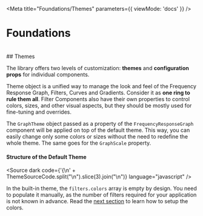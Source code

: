 

<Meta title="Foundations/Themes" parameters={{ viewMode: 'docs' }} />

# Foundations
<br/>
## Themes

The library offers two levels of customization: **themes** and **configuration props** for individual components.

Theme object is a unified way to manage the look and feel of the Frequency Response Graph, Filters, Curves and Gradients. Consider it as **one ring to rule them all**. Filter Components also have their own properties to control colors, sizes, and other visual aspects, but they should be mostly used for fine-tuning and overrides.

The `GraphTheme` object passed as a property of the `FrequencyResponseGraph` component will be applied on top of the default theme. This way, you can easily change only some colors or sizes without the need to redefine the whole theme. The same goes for the `GraphScale` property.

#### Structure of the Default Theme

<Source dark code={'{\n' + ThemeSourceCode.split("\n").slice(3).join("\n")} language="javascript" />

In the built-in theme, the `filters.colors` array is empty by design. You need to populate it manually, as the number of filters required for your application is not known in advance. Read the [next section](?path=/docs/foundations-colors--docs) to learn how to setup the colors.
